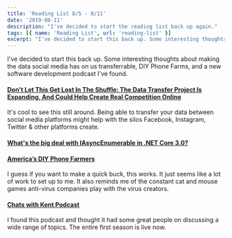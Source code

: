 ```yaml
---
title: 'Reading List 8/5 - 8/11'
date: '2019-08-11'
description: "I've decided to start the reading list back up again."
tags: [{ name: 'Reading List', url: 'reading-list' }]
excerpt: "I've decided to start this back up. Some interesting thoughts about making the data social media has on us transferrable, DIY Phone Farms, and a new software development podcast I've found."
---
```


I've decided to start this back up. Some interesting thoughts about making the data social media has on us transferrable, DIY Phone Farms, and a new software development podcast I've found.

#### [Don't Let This Get Lost In The Shuffle: The Data Transfer Project Is Expanding, And Could Help Create Real Competition Online](https://www.techdirt.com/articles/20190731/17390142693/dont-let-this-get-lost-shuffle-data-transfer-project-is-expanding-could-help-create-real-competition-online.shtml)

It's cool to see this still around. Being able to transfer your data between social media platforms might help with the silos Facebook, Instagram, Twitter & other platforms create.

#### [What's the big deal with IAsyncEnumerable in .NET Core 3.0?](https://dev.to/dotnet/what-s-the-big-deal-with-iasyncenumerable-t-in-net-core-3-1eii)

#### [America’s DIY Phone Farmers](https://www.vice.com/en_us/article/d3naek/how-to-make-a-phone-farm)

I guess if you want to make a quick buck, this works. It just seems like a lot of work to set up to me. It also reminds me of the constant cat and mouse games anti-virus companies play with the virus creators.

#### [Chats with Kent Podcast](https://kentcdodds.com/chats-with-kent-podcast/)

I found this podcast and thought it had some great people on discussing a wide range of topics. The entire first season is live now.
